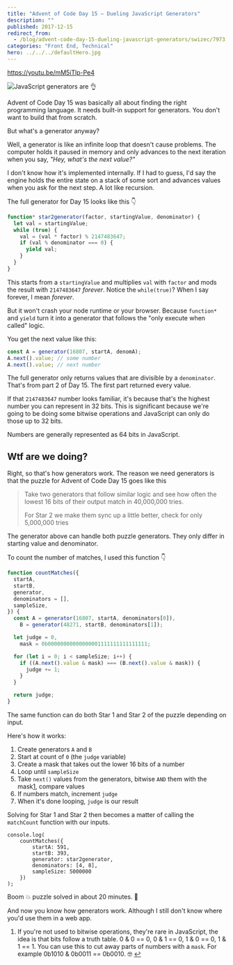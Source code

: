 ```yaml
---
title: "Advent of Code Day 15 – Dueling JavaScript Generators"
description: ""
published: 2017-12-15
redirect_from:
  - /blog/advent-code-day-15-dueling-javascript-generators/swizec/7973
categories: "Front End, Technical"
hero: ../../../defaultHero.jpg
---
```


https://youtu.be/mM5iTlp-Pe4

![JavaScript generators are 👌](https://swizec.com/blog/wp-content/uploads/2017/12/carbon-generator.png)

Advent of Code Day 15 was basically all about finding the right programming language. It needs built-in support for generators. You don't want to build that from scratch.

But what's a generator anyway?

Well, a generator is like an infinite loop that doesn't cause problems. The computer holds it paused in memory and only advances to the next iteration when you say, _"Hey, what's the next value?"_

I don't know how it's implemented internally. If I had to guess, I'd say the engine holds the entire state on a stack of some sort and advances values when you ask for the next step. A lot like recursion.

The full generator for Day 15 looks like this 👇

```javascript
function* star2generator(factor, startingValue, denominator) {
  let val = startingValue;
  while (true) {
    val = (val * factor) % 2147483647;
    if (val % denominator === 0) {
      yield val;
    }
  }
}
```

This starts from a `startingValue` and multiplies `val` with `factor` and mods the result with `2147483647` _forever_. Notice the `while(true)`? When I say forever, I mean _forever_.

But it won't crash your node runtime or your browser. Because `function*` and `yield` turn it into a generator that follows the "only execute when called" logic.

You get the next value like this:

```javascript
const A = generator(16807, startA, denomA);
A.next().value; // some number
A.next().value; // next number
```

The full generator only returns values that are divisible by a `denominator`. That's from part 2 of Day 15. The first part returned every value.

If that `2147483647` number looks familiar, it's because that's the highest number you can represent in 32 bits. This is significant because we're going to be doing some bitwise operations and JavaScript can only do those up to 32 bits.

Numbers are generally represented as 64 bits in JavaScript.

## Wtf are we doing?

Right, so that's how generators work. The reason we need generators is that the puzzle for Advent of Code Day 15 goes like this

> Take two generators that follow similar logic and see how often the lowest 16 bits of their output match in 40,000,000 tries.
>
> For Star 2 we make them sync up a little better, check for only 5,000,000 tries

The generator above can handle both puzzle generators. They only differ in starting value and denominator.

To count the number of matches, I used this function 👇

```javascript
function countMatches({
  startA,
  startB,
  generator,
  denominators = [],
  sampleSize,
}) {
  const A = generator(16807, startA, denominators[0]),
    B = generator(48271, startB, denominators[1]);

  let judge = 0,
    mask = 0b00000000000000001111111111111111;

  for (let i = 0; i < sampleSize; i++) {
    if ((A.next().value & mask) === (B.next().value & mask)) {
      judge += 1;
    }
  }

  return judge;
}
```

The same function can do both Star 1 and Star 2 of the puzzle depending on input.

Here's how it works:

1.  Create generators `A` and `B`
2.  Start at count of `0` (the `judge` variable)
3.  Create a mask that takes out the lower 16 bits of a number
4.  Loop until `sampleSize`
5.  Take `next()` values from the generators, bitwise `AND` them with the mask[1](#fn1), compare values
6.  If numbers match, increment `judge`
7.  When it's done looping, `judge` is our result

Solving for Star 1 and Star 2 then becomes a matter of calling the `matchCount` function with our inputs.

    console.log(
        countMatches({
            startA: 591,
            startB: 393,
            generator: star2generator,
            denominators: [4, 8],
            sampleSize: 5000000
        })
    );

Boom 💥 puzzle solved in about 20 minutes. 🤙

And now you know how generators work. Although I still don't know where you'd use them in a web app.

1.  If you're not used to bitwise operations, they're rare in JavaScript, the idea is that bits follow a truth table. 0 & 0 == 0, 0 & 1 == 0, 1 & 0 == 0, 1 & 1 == 1. You can use this to cut away parts of numbers with a `mask`. For example 0b1010 & 0b0011 == 0b0010. 🤓 [↩](#ffn1)
